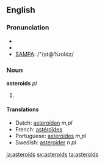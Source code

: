 {{see|Asteroids}}
==English==

===Pronunciation===
* {{enPR|ăs'tə-roidz"}}
* {{IPA|/ˈæstəˌroɪdz/}}
* [[w:SAMPA|SAMPA]]: /"{st@%roIdz/

===Noun===
'''asteroids''' ''pl''

# {{plural of| [[asteroid]]}}

====Translations====
* Dutch: [[asteroïden]] ''m,pl''
* French: [[astéroïdes]] {{p}}
* Portuguese: [[asteróides]] ''m,pl''
* Swedish: [[asteroider]] ''n pl''

[[ja:asteroids]]
[[sv:asteroids]]
[[ta:asteroids]]